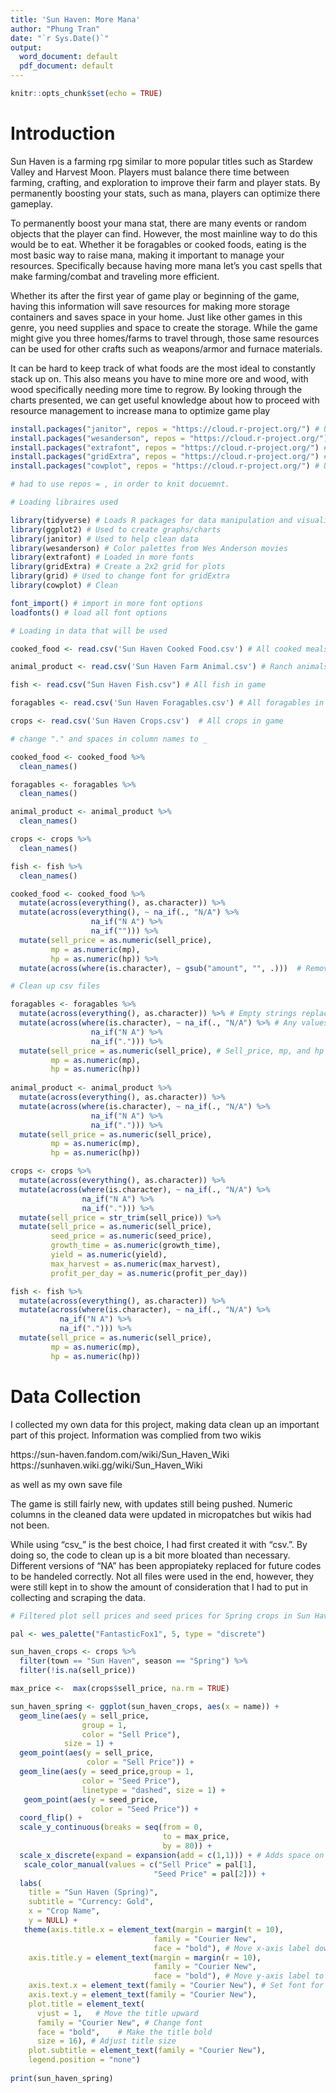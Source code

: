 ---
title: 'Sun Haven: More Mana'
author: "Phung Tran"
date: "`r Sys.Date()`"
output:
  word_document: default
  pdf_document: default
---

```{r setup, include=FALSE}
knitr::opts_chunk$set(echo = TRUE)
```

# Introduction

Sun Haven is a farming rpg similar to more popular titles such as Stardew Valley and Harvest Moon. Players must balance there time between farming, crafting, and exploration to improve their farm and player stats. By permanently boosting your stats, such as mana, players can optimize there gameplay. 

To permanently boost your mana stat, there are many events or random objects that the player can find. However, the most mainline way to do this would be to eat. Whether it be foragables or cooked foods, eating is the most basic way to raise mana, making it important to manage your resources. Specifically because having more mana let's you cast spells that make farming/combat and traveling more efficient.

Whether its after the first year of game play or beginning of the game, having this information will save resources for making more storage containers and saves space in your home. Just like other games in this genre, you need supplies and space to create the storage. While the game might give you three homes/farms to travel through, those same resources can be used for other crafts such as weapons/armor and furnace materials. 

It can be hard to keep track of what foods are the most ideal to constantly stack up on. This also means you have to mine more ore and wood, with wood specifically needing more time to regrow. By looking through the charts presented, we can get useful knowledge about how to proceed with resource management to increase mana to optimize game play

```{r Installed_Packages, message=FALSE, warning=FALSE, include=FALSE}

install.packages("janitor", repos = "https://cloud.r-project.org/") # Used to clean up cvs files
install.packages("wesanderson", repos = "https://cloud.r-project.org/") # wes anderson color palettes
install.packages("extrafont", repos = "https://cloud.r-project.org/") # more fonts to choose from 
install.packages("gridExtra", repos = "https://cloud.r-project.org/") # Used to make 2x2 graphs because plotly is being used 
install.packages("cowplot", repos = "https://cloud.r-project.org/") # Used to extract legend from a plot and place on 2x2 grid 

# had to use repos = , in order to knit docuemnt. 

```

```{r Libraries, echo=TRUE, warning=FALSE}

# Loading libraires used

library(tidyverse) # Loads R packages for data manipulation and visualization
library(ggplot2) # Used to create graphs/charts
library(janitor) # Used to help clean data 
library(wesanderson) # Color palettes from Wes Anderson movies 
library(extrafont) # Loaded in more fonts 
library(gridExtra) # Create a 2x2 grid for plots
library(grid) # Used to change font for gridExtra
library(cowplot) # Clean

```


```{r include=FALSE}

font_import() # import in more font options
loadfonts() # load all font options 

```

```{r CSV_Files, echo=TRUE}

# Loading in data that will be used

cooked_food <- read.csv('Sun Haven Cooked Food.csv') # All cooked meals in Sun Haven game

animal_product <- read.csv('Sun Haven Farm Animal.csv') # Ranch animals

fish <- read.csv("Sun Haven Fish.csv") # All fish in game

foragables <- read.csv('Sun Haven Foragables.csv') # All foragables in game

crops <- read.csv('Sun Haven Crops.csv')  # All crops in game

```

```{r Clean_files, include=FALSE}

# change "." and spaces in column names to _

cooked_food <- cooked_food %>% 
  clean_names()

foragables <- foragables %>% 
  clean_names()

animal_product <- animal_product %>%
  clean_names()

crops <- crops %>% 
  clean_names()

fish <- fish %>% 
  clean_names()

```

```{r echo=TRUE, eval=TRUE}


cooked_food <- cooked_food %>%
  mutate(across(everything(), as.character)) %>%
  mutate(across(everything(), ~ na_if(., "N/A") %>%
                  na_if("N A") %>%
                  na_if(""))) %>% 
  mutate(sell_price = as.numeric(sell_price),
         mp = as.numeric(mp),
         hp = as.numeric(hp)) %>%  
  mutate(across(where(is.character), ~ gsub("amount", "", .)))  # Remove "amount"

```
 
```{r include=FALSE}

# Clean up csv files

foragables <- foragables %>%
  mutate(across(everything(), as.character)) %>% # Empty strings replaced with NA values,
  mutate(across(where(is.character), ~ na_if(., "N/A") %>% # Any values matching "N/A" or "N A" are replaced with NA
                  na_if("N A") %>% 
                  na_if("."))) %>% 
  mutate(sell_price = as.numeric(sell_price), # Sell_price, mp, and hp converted from character to numeric. Non-numeric values = NA
         mp = as.numeric(mp),
         hp = as.numeric(hp))
  
animal_product <- animal_product %>%
  mutate(across(everything(), as.character)) %>%
  mutate(across(where(is.character), ~ na_if(., "N/A") %>%
                  na_if("N A") %>% 
                  na_if("."))) %>% 
  mutate(sell_price = as.numeric(sell_price),
         mp = as.numeric(mp),
         hp = as.numeric(hp))

crops <- crops %>%
  mutate(across(everything(), as.character)) %>%
  mutate(across(where(is.character), ~ na_if(., "N/A") %>%
                na_if("N A") %>%
                na_if("."))) %>% 
  mutate(sell_price = str_trim(sell_price)) %>%
  mutate(sell_price = as.numeric(sell_price),
         seed_price = as.numeric(seed_price),
         growth_time = as.numeric(growth_time),
         yield = as.numeric(yield),
         max_harvest = as.numeric(max_harvest),
         profit_per_day = as.numeric(profit_per_day))

fish <- fish %>%
  mutate(across(everything(), as.character)) %>%
  mutate(across(where(is.character), ~ na_if(., "N/A") %>%
           na_if("N A") %>% 
           na_if("."))) %>% 
  mutate(sell_price = as.numeric(sell_price),
         mp = as.numeric(mp),
         hp = as.numeric(hp))


```

# Data Collection

I collected my own data for this project, making data clean up an important part of this project. Information was complied from two wikis

https://sun-haven.fandom.com/wiki/Sun_Haven_Wiki
https://sunhaven.wiki.gg/wiki/Sun_Haven_Wiki

as well as my own save file

The game is still fairly new, with updates still being pushed. Numeric columns in the cleaned data were updated in micropatches but wikis had not been.

While using "csv_" is the best choice, I had first created it with "csv.". By doing so, the code to clean up is a bit more bloated than necessary. Different versions of "NA" has been appropiateky replaced for future codes to be handeled correctly. Not all files were used in the end, however, they were still kept in to show the amount of consideration that I had to put in collecting and scraping the data.


```{r Spring_Crops_in_Sun_Haven, include=FALSE}

# Filtered plot sell prices and seed prices for Spring crops in Sun Haven, with lines and points for both prices

pal <- wes_palette("FantasticFox1", 5, type = "discrete")

sun_haven_crops <- crops %>% 
  filter(town == "Sun Haven", season == "Spring") %>% 
  filter(!is.na(sell_price))

max_price <-  max(crops$sell_price, na.rm = TRUE)

sun_haven_spring <- ggplot(sun_haven_crops, aes(x = name)) + 
  geom_line(aes(y = sell_price,
                group = 1, 
                color = "Sell Price"), 
            size = 1) +
  geom_point(aes(y = sell_price, 
                 color = "Sell Price")) +
  geom_line(aes(y = seed_price,group = 1, 
                color = "Seed Price"), 
                linetype = "dashed", size = 1) +
   geom_point(aes(y = seed_price,
                  color = "Seed Price")) +
  coord_flip() +
  scale_y_continuous(breaks = seq(from = 0,
                                  to = max_price,
                                  by = 80)) +
  scale_x_discrete(expand = expansion(add = c(1,1))) + # Adds space on both sides of the x-axis labels. Discrete because it's a str)
   scale_color_manual(values = c("Sell Price" = pal[1], 
                                "Seed Price" = pal[2])) + 
  labs(
    title = "Sun Haven (Spring)",
    subtitle = "Currency: Gold",
    x = "Crop Name",
    y = NULL) +
   theme(axis.title.x = element_text(margin = margin(t = 10), 
                                family = "Courier New", 
                                face = "bold"), # Move x-axis label downward
    axis.title.y = element_text(margin = margin(r = 10), 
                                family = "Courier New", 
                                face = "bold"), # Move y-axis label to the left
    axis.text.x = element_text(family = "Courier New"), # Set font for x-axis
    axis.text.y = element_text(family = "Courier New"),
    plot.title = element_text(
      vjust = 1,   # Move the title upward
      family = "Courier New", # Change font
      face = "bold",    # Make the title bold
      size = 16), # Adjust title size
    plot.subtitle = element_text(family = "Courier New"),
    legend.position = "none")
  
print(sun_haven_spring)

```
